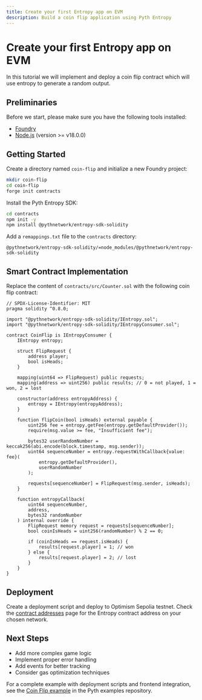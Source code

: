 ```yaml
---
title: Create your first Entropy app on EVM
description: Build a coin flip application using Pyth Entropy
---
```


# Create your first Entropy app on EVM

In this tutorial we will implement and deploy a coin flip contract which will use entropy to generate a random output.

## Preliminaries

Before we start, please make sure you have the following tools installed:

- [Foundry](https://book.getfoundry.sh/getting-started/installation)
- [Node.js](https://nodejs.org/en/download) (version >= v18.0.0)

## Getting Started

Create a directory named `coin-flip` and initialize a new Foundry project:

```bash
mkdir coin-flip
cd coin-flip
forge init contracts
```

Install the Pyth Entropy SDK:

```bash
cd contracts
npm init -y
npm install @pythnetwork/entropy-sdk-solidity
```

Add a `remappings.txt` file to the `contracts` directory:

```text
@pythnetwork/entropy-sdk-solidity/=node_modules/@pythnetwork/entropy-sdk-solidity
```

## Smart Contract Implementation

Replace the content of `contracts/src/Counter.sol` with the following coin flip contract:

```solidity
// SPDX-License-Identifier: MIT
pragma solidity ^0.8.0;

import "@pythnetwork/entropy-sdk-solidity/IEntropy.sol";
import "@pythnetwork/entropy-sdk-solidity/IEntropyConsumer.sol";

contract CoinFlip is IEntropyConsumer {
    IEntropy entropy;

    struct FlipRequest {
        address player;
        bool isHeads;
    }

    mapping(uint64 => FlipRequest) public requests;
    mapping(address => uint256) public results; // 0 = not played, 1 = won, 2 = lost

    constructor(address entropyAddress) {
        entropy = IEntropy(entropyAddress);
    }

    function flipCoin(bool isHeads) external payable {
        uint256 fee = entropy.getFee(entropy.getDefaultProvider());
        require(msg.value >= fee, "Insufficient fee");

        bytes32 userRandomNumber = keccak256(abi.encode(block.timestamp, msg.sender));
        uint64 sequenceNumber = entropy.requestWithCallback{value: fee}(
            entropy.getDefaultProvider(),
            userRandomNumber
        );

        requests[sequenceNumber] = FlipRequest(msg.sender, isHeads);
    }

    function entropyCallback(
        uint64 sequenceNumber,
        address,
        bytes32 randomNumber
    ) internal override {
        FlipRequest memory request = requests[sequenceNumber];
        bool coinIsHeads = uint256(randomNumber) % 2 == 0;

        if (coinIsHeads == request.isHeads) {
            results[request.player] = 1; // won
        } else {
            results[request.player] = 2; // lost
        }
    }
}
```

## Deployment

Create a deployment script and deploy to Optimism Sepolia testnet. Check the [contract addresses](contract-addresses) page for the Entropy contract address on your chosen network.

## Next Steps

- Add more complex game logic
- Implement proper error handling
- Add events for better tracking
- Consider gas optimization techniques

For a complete example with deployment scripts and frontend integration, see the [Coin Flip example](https://github.com/pyth-network/pyth-examples/tree/main/entropy/coin_flip) in the Pyth examples repository.
